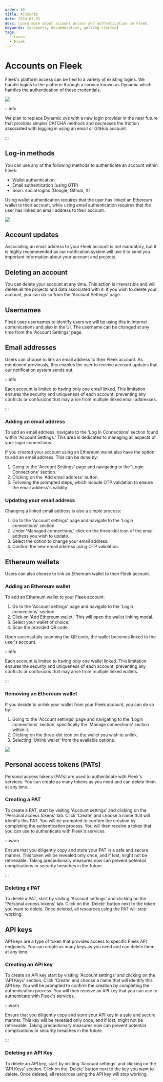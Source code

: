 ```yaml
---
order: 10
title: Accounts
date: 2024-05-31
desc: Learn more about account access and authentication on Fleek.
keywords: [accounts, documentation, getting started]
tags:
  - Learn
  - Fleek
---
```


# Accounts on Fleek

Fleek's platform access can be tied to a variety of existing logins. We handle logins to the platform through a service known as Dynamic which handles the authentication of these credentials.

![](./dynamic.svg)

:::info

We plan to replace Dynamic.xyz with a new login provider in the near future that provides simpler CATCHA methods and decreases the friction associated with logging in using an email or GitHub account.

:::

<div className="my-12 bg-gray-dark-6 p-[1px]" />

## Log-in methods

You can use any of the following methods to authenticate an account within Fleek:

- Wallet authentication
- Email authentication (using OTP)
- Soon: social logins (Google, Github, X)

Using wallet authentication requires that the user has linked an Ethereum wallet to their account, while using email authentication requires that the user has linked an email address to their account.

![](./connections.svg)

## Account updates

Associating an email address to your Fleek account is not mandatory, but it is highly recommended as our notification system will use it to send you important information about your account and projects.

## Deleting an account

You can delete your account at any time. This action is irreversible and will delete all the projects and data associated with it. If you wish to delete your account, you can do so from the 'Account Settings' page.

## Usernames

Fleek uses usernames to identify users we will be using this in internal comunications and also in the UI. The username can be changed at any time from the 'Account Settings' page.

## Email addresses

Users can choose to link an email address to their Fleek account. As mentioned previously, this enables the user to receive account updates that our notification system sends out.

:::info

Each account is limited to having only one email linked. This limitation ensures the security and uniqueness of each account, preventing any conflicts or confusions that may arise from multiple linked email addresses.

:::

### Adding an email address

To add an email address, navigate to the 'Log In Connections' section found within 'Account Settings.' This area is dedicated to managing all aspects of your login connections.

If you created your account using an Ethereum wallet also have the option to add an email address. This can be done by:

1. Going to the 'Account Settings' page and navigating to the 'Login Connections' section.
2. Clicking on the 'Add email address' button.
3. Following the prompted steps, which include OTP validation to ensure the email address's validity.

### Updating your email address

Changing a linked email address is also a simple process:

1. Go to the 'Account settings' page and navigate to the 'Login connections' section.
2. Under 'Managed connections,' click on the three-dot icon of the email address you wish to update.
3. Select the option to change your email address.
4. Confirm the new email address using OTP validation.

## Ethereum wallets

Users can also choose to link an Ethereum wallet to their Fleek account.

### Adding an Ethereum wallet

To add an Ethereum wallet to your Fleek account:

1. Go to the 'Account settings' page and navigate to the 'Login connections' section.
2. Click on 'Add Ethereum wallet.' This will open the wallet linking modal.
3. Select your wallet of choice.
4. Scan the provided QR code.

Upon successfully scanning the QR code, the wallet becomes linked to the user's account.

:::info

Each account is limited to having only one wallet linked. This limitation ensures the security and uniqueness of each account, preventing any conflicts or confusions that may arise from multiple linked wallets.

:::

### Removing an Ethereum wallet

If you decide to unlink your wallet from your Fleek account, you can do so by:

1. Going to the 'Account settings' page and navigating to the 'Login connections' section, specifically the 'Manage connections' section within it.
2. Clicking on the three-dot icon on the wallet you wish to unlink.
3. Selecting 'Unlink wallet' from the available options.

![](./manage-connection.svg)

## Personal access tokens (PATs)

Personal access tokens (PATs) are used to authenticate with Fleek's services. You can create as many tokens as you need and can delete them at any time.

### Creating a PAT

To create a PAT, start by visiting 'Account settings' and clicking on the 'Personal access tokens' tab. Click 'Create' and choose a name that will identify this PAT. You will be prompted to confirm the creation by completing the authentication process. You will then receive a token that you can use to authenticate with Fleek's services.

:::warn

Ensure that you diligently copy and store your PAT in a safe and secure manner. This token will be revealed only once, and if lost, might not be retrievable. Taking precautionary measures now can prevent potential complications or security breaches in the future.

:::

### Deleting a PAT

To delete a PAT, start by visiting 'Account settings' and clicking on the 'Personal access tokens' tab. Click on the 'Delete' button next to the token you want to delete. Once deleted, all resources using the PAT will stop working.

## API keys

API keys are a type of token that provides access to specific Fleek API endpoints. You can create as many keys as you need and can delete them at any time.

### Creating an API key

To create an API key start by visiting 'Account settings' and clicking on the 'API Keys' section. Click 'Create' and choose a name that will identify this API key. You will be prompted to confirm the creation by completing the authentication process. You will then receive an API key that you can use to authenticate with Fleek's services.

:::warn

Ensure that you diligently copy and store your API key in a safe and secure manner. This key will be revealed only once, and if lost, might not be retrievable. Taking precautionary measures now can prevent potential complications or security breaches in the future.

:::

### Deleting an API Key

To delete an API key, start by visiting 'Account settings' and clicking on the 'API Keys' section. Click on the 'Delete' button next to the key you want to delete. Once deleted, all resources using the API key will stop working.
